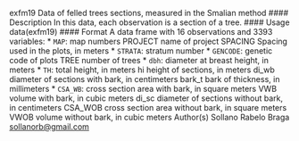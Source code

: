 exfm19 Data of felled trees sections, measured in the Smalian method
#### Description
In this data, each observation is a section of a tree.
#### Usage
data(exfm19)
#### Format
A data frame with 16 observations and 3393 variables:
* `` MAP ``: map numbers
PROJECT name of project
SPACING Spacing used in the plots, in meters
* ``STRATA``: stratum number
* ``GENCODE``: genetic code of plots
TREE number of trees
* ``dbh``: diameter at breast height, in meters
* ``TH``:  total height, in meters
hi height of sections, in meters
di_wb diameter of sections with bark, in centimeters
bark_t bark of thickness, in millimeters
* ``CSA_WB``:  cross section area with bark, in square meters
VWB volume with bark, in cubic meters
di_sc diameter of sections without bark, in centimeters
CSA_WOB cross section area without bark, in square meters
VWOB volume without bark, in cubic meters
Author(s)
Sollano Rabelo Braga <sollanorb@gmail.com>



